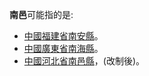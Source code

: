 '''南邑'''可能指的是:

*[[中國|中國]][[福建省|福建省]][[南安縣|南安縣]]。
*[[中國|中國]][[廣東省|廣東省]][[南海縣|南海縣]]。
*[[中國|中國]][[河北省|河北省]][[南邑縣|南邑縣]]，(改制後)。

{{disambig|Cat=二字中國地名消歧義}}